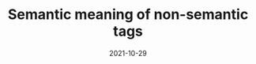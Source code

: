 ---
title: Semantic meaning of non-semantic tags
date: 2021-10-29
timeToRead: 10
description: Post describes how to use properly div and span
tags:
  - HTML
  - Intermediate
---